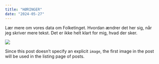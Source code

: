 ```yaml
---
title: "HØRINGER"
date: "2024-05-27"
---
```


Lær mere om vores data om Folketinget. Hvordan ændrer det her sig, når jeg skriver mere tekst. Det er ikke helt klart for mig, hvad der sker.

![](thumbnail.jpg)

Since this post doesn't specify an explicit `image`, the first image in the post will be used in the listing page of posts.
